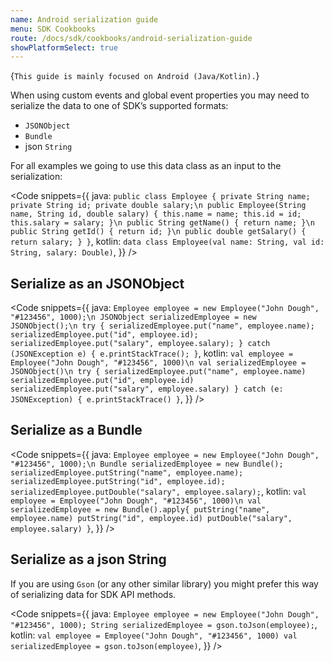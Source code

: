 ```yaml
---
name: Android serialization guide
menu: SDK Cookbooks
route: /docs/sdk/cookbooks/android-serialization-guide
showPlatformSelect: true
---
```



<TextBlock kind="important" invisibleOn="android">{`
This guide is mainly focused on Android (Java/Kotlin).
`}</TextBlock>

<Title>Data serialization</Title>

When using custom events and global event properties you may need to serialize the data to one of SDK’s supported formats:
* `JSONObject`
* `Bundle`
* json `String`

For all examples we going to use this data class as an input to the serialization:

<Code
  snippets={{
    java: `
public class Employee {
    private String name;
    private String id;
    private double salary;\n
    public Employee(String name, String id, double salary) {
        this.name = name;
        this.id = id;
        this.salary = salary;
    }\n
    public String getName() {
        return name;
    }\n
    public String getId() {
        return id;
    }\n
    public double getSalary() {
        return salary;
    }
}
`,
    kotlin: `
data class Employee(val name: String,
                    val id: String,
                    salary: Double)
`,
  }}
/>

## Serialize as an JSONObject

<Code
  snippets={{
    java: `
Employee employee = new Employee("John Dough", "#123456", 1000);\n
JSONObject serializedEmployee = new JSONObject();\n
try {
    serializedEmployee.put("name", employee.name);
    serializedEmployee.put("id", employee.id);
    serializedEmployee.put("salary", employee.salary);
} catch (JSONException e) {
    e.printStackTrace();
}
`,
    kotlin: `
val employee = Employee("John Dough", "#123456", 1000)\n
val serializedEmployee = JSONObject()\n
try {
    serializedEmployee.put("name", employee.name)
    serializedEmployee.put("id", employee.id)
    serializedEmployee.put("salary", employee.salary)
} catch (e: JSONException) {
    e.printStackTrace()
}
`,
  }}
/>

## Serialize as a Bundle

<Code
  snippets={{
    java: `
Employee employee = new Employee("John Dough", "#123456", 1000);\n
Bundle serializedEmployee = new Bundle();
serializedEmployee.putString("name", employee.name);
serializedEmployee.putString("id", employee.id);
serializedEmployee.putDouble("salary", employee.salary);
`,
    kotlin: `
val employee = Employee("John Dough", "#123456", 1000)\n
val serializedEmployee = new Bundle().apply{
    putString("name", employee.name)
    putString("id", employee.id)
    putDouble("salary", employee.salary)
}
`,
  }}
/>

## Serialize as a json String

If you are using `Gson` (or any other similar library) you might prefer this way of serializing data for SDK API methods.

<Code
  snippets={{
    java: `
Employee employee = new Employee("John Dough", "#123456", 1000);
String serializedEmployee = gson.toJson(employee);
`,
    kotlin: `
val employee = Employee("John Dough", "#123456", 1000)
val serializedEmployee = gson.toJson(employee)
`,
  }}
/>
